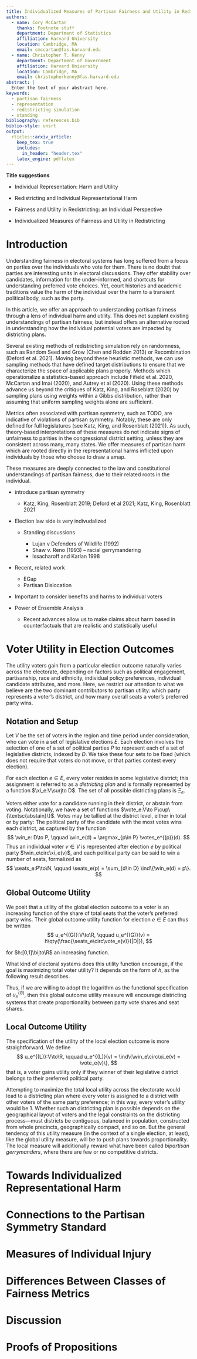 ```yaml
---
title: Individualized Measures of Partisan Fairness and Utility in Redistricting (??)
authors:
  - name: Cory McCartan
    thanks: Footnote stuff
    department: Department of Statistics
    affiliation: Harvard University
    location: Cambridge, MA
    email: cmccartan@fas.harvard.edu
  - name: Christopher T. Kenny
    department: Department of Government
    affiliation: Harvard University
    location: Cambridge, MA
    email: christopherkenny@fas.harvard.edu
abstract: |
  Enter the text of your abstract here.
keywords:
  - partisan fairness
  - representation
  - redistricting simulation
  - standing
bibliography: references.bib
biblio-style: unsrt
output: 
  rticles::arxiv_article:
    keep_tex: true
    includes:
      in_header: "header.tex"
    latex_engine: pdflatex
---
```


**Title suggestions**

-   Individual Representation: Harm and Utility

-   Redistricting and Individual Representational Harm

-   Fairness and Utility in Redistricting: an Individual Perspective

-   Individualized Measures of Fairness and Utility in Redistricting

# Introduction

Understanding fairness in electoral systems has long suffered from a focus on parties over the individuals who vote for them.
There is no doubt that parties are interesting units in electoral discussions.
They offer stability over candidates, information for the under-informed, and shortcuts for understanding preferred vote choices.
Yet, court histories and academic traditions value the harm of the individual over the harm to a transient political body, such as the party.

In this article, we offer an approach to understanding partisan fairness through a lens of individual harm and utility.
This does not supplant existing understandings of partisan fairness, but instead offers an alternative rooted in understanding how the individual potential voters are impacted by districting plans.

Several existing methods of redistricting simulation rely on randomness, such as Random Seed and Grow (Chen and Rodden 2013) or Recombination (Deford et al. 2021).
Moving beyond these heuristic methods, we can use sampling methods that have defined target distributions to ensure that we characterize the space of applicable plans properly.
Methods which operationalize a statistics-based approach include Fifield et al. 2020, McCartan and Imai (2020), and Autrey et al (2020).
Using these methods advance us beyond the critiques of Katz, King, and Roseblatt (2020) by sampling plans using weights within a Gibbs distribution, rather than assuming that uniform sampling weights alone are sufficient.

Metrics often associated with partisan symmetry, such as TODO, are indicative of violations of partisan symmetry.
Notably, these are only defined for full legislatures (see Katz, King, and Rosenblatt (2021)).
As such, theory-based interpretations of these measures do not indicate signs of unfairness to parities in the congressional district setting, unless they are consistent across many, many states.
We offer measures of partisan harm which are rooted directly in the representational harms inflicted upon individuals by those who choose to draw a amap.

These measures are deeply connected to the law and constitutional understandings of partisan fairness, due to their related roots in the individual.

-   introduce partisan symmetry

    -   Katz, King, Rosenblatt 2019; Deford et al 2021; Katz, King, Rosenblatt 2021

-   Election law side is very indivudalized

    -   Standing discussions

        -   Lujan v Defenders of Wildlife (1992)
        -   Shaw v. Reno (1993) -- racial gerrymandering
        -   Issacharoff and Karlan 1998

-   Recent, related work

    -   EGap
    -   Partisan Dislocation

-   Important to consider benefits and harms to individual voters

-   Power of Ensemble Analysis

    -   Recent advances allow us to make claims about harm based in counterfactuals that are realistic and statistically useful

# Voter Utility in Election Outcomes

The utility voters gain from a particular election outcome naturally varies across the electorate, depending on factors such as political engagement, partisanship, race and ethnicity, individual policy preferences, individual candidate attributes, and more.
Here, we restrict our attention to what we believe are the two dominant contributors to partisan utility: which party represents a voter's district, and how many overall seats a voter's preferred party wins.

## Notation and Setup

Let $V$ be the set of voters in the region and time period under consideration, who can vote in a set of legislative elections $E$.
Each election involves the selection of one of a set of political parties $P$ to represent each of a set of legislative districts, indexed by $D$.
We take these four sets to be fixed (which does not require that voters do not move, or that parties contest every election).

For each election $e\in E$, every voter resides in some legislative district; this assignment is referred to as a *districting plan* and is formally represented by a function $\xi_e:V\surjto D$.
The set of all possible districting plans is $\Xi_e$.

Voters either vote for a candidate running in their district, or abstain from voting.
Notationally, we have a set of functions $\vote_e:V\to P\cup\{\textsc{abstain}\}$.
Votes may be tallied at the district level, either in total or by party: \begin{align*}
    \votes_e&: D\to \N, \qquad 
    \votes_e(d) = \sum_{v\in\xi_e^{-1}(d)} \ind\{\vote_e(v)\in P\} \\
    \votes_e^{(p)}&: D\to \N, \qquad 
    \votes_e^{(p)}(d) = \sum_{v\in\xi_e^{-1}(d)} \ind\{\vote_e(v) = p\}.
\end{align*} The political party of the candidate with the most votes wins each district, as captured by the function $$
    \win_e: D\to P, \qquad \win_e(d) = \argmax_{p\in P} \votes_e^{(p)}(d).
$$Thus an individual voter $v\in V$ is represented after election $e$ by political party $\win_e\circ\xi_e(v)$, and each political party can be said to win a number of seats, formalized as$$
\seats_e:P\to\N, \qquad \seats_e(p) = \sum_{d\in D} \ind\{\win_e(d) = p\}.
$$

## Global Outcome Utility

We posit that a utility of the global election outcome to a voter is an increasing function of the share of total seats that the voter's preferred party wins.
Their global outcome utility function for election $e\in E$ can thus be written$$
u_e^{(G)}:V\to\R, \qquad u_e^{(G)}(v) = h\qty(\frac{\seats_e\circ\vote_e(v)}{|D|}),
$$

for $h:[0,1]\bijto\R$ an increasing function.

What kind of electoral systems does this utility function encourage, if the goal is maximizing total voter utility?
It depends on the form of $h$, as the following result describes.

```{=tex}
\begin{restatable}{prop}{propglobal} \label{prop:global}
Let $S=\{s_p:p\in P\}$ be a set of party popular vote shares, and $f:[0,1]\bijto[0,1]$ be a rule for assigning each party a share of seats according to their share of the popular vote.
Define the total utility for this rule as \[
    U_e^{(G)}(f) = \sum_{v\in V} h\qty(f\qty(s_{\vote_e(v)})).
\] 
Then if $h$ is convex, $U_e^{(G)}$ is maximized for $f(x)=\ind\{x\ge \max S\}$, and if $h$ is concave, the maximizer of $U_e^{(G)}$ will be an increasing function.
In particular, if $h(x)=\log(x)$ and every party receives at least one vote, then $f(x)=x$ maximizes $U_e^{(G)}$.

\end{restatable}
```
Thus, if we are willing to adopt the logarithm as the functional specification of $u_e^{(G)}$, then this global outcome utility measure will encourage districting systems that create proportionality between party vote shares and seat shares.

## Local Outcome Utility

The specification of the utility of the local election outcome is more straightforward.
We define$$
u_e^{(L)}:V\to\R, \qquad u_e^{(L)}(v) = \ind\{\win_e\circ\xi_e(v) = \vote_e(v)\},
$$that is, a voter gains utility only if they winner of their legislative district belongs to their preferred political party.

Attempting to maximize the total local utility across the electorate would lead to a districting plan where every voter is assigned to a district with other voters of the same party preference; in this way, every voter's utility would be $1$.
Whether such an districting plan is possible depends on the geographical layout of voters and the legal constraints on the districting process---must districts be contiguous, balanced in population, constructed from whole precincts, geographically compact, and so on.
But the general tendency of this utility measure (in the context of a single election, at least), like the global utility measure, will be to push plans towards proportionality.
The local measure will additionally reward what have been called *bipartisan gerrymanders*, where there are few or no competitive districts.

# Towards Individualized Representational Harm

# Connections to the Partisan Symmetry Standard

# Measures of Individual Injury

# Differences Between Classes of Fairness Metrics

# Discussion

\appendix

# Proofs of Propositions

```{=tex}
\propglobal*

\begin{proof}
\end{proof}
```
